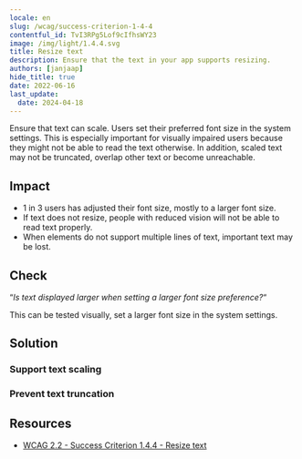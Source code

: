 ```yaml
---
locale: en
slug: /wcag/success-criterion-1-4-4
contentful_id: TvI3RPg5Lof9cIfhsWY23
image: /img/light/1.4.4.svg
title: Resize text
description: Ensure that the text in your app supports resizing.
authors: [janjaap]
hide_title: true
date: 2022-06-16
last_update:
  date: 2024-04-18
---
```


<Hero
  title="Resize text"
  imageSrc="/img/light/1.4.4.svg"
  alt="WCAG 1.4.4 - Logo"
  prefix="Success Criterion 1.4.4"
  suffix="Level AA"
/>

Ensure that text can scale. Users set their preferred font size in the system settings. This is especially important for visually impaired users because they might not be able to read the text otherwise. In addition, scaled text may not be truncated, overlap other text or become unreachable.

## Impact

- 1 in 3 users has adjusted their font size, mostly to a larger font size.
- If text does not resize, people with reduced vision will not be able to read text properly.
- When elements do not support multiple lines of text, important text may be lost.

## Check

“*Is text displayed larger when setting a larger font size preference?*“

This can be tested visually, set a larger font size in the system settings.

## Solution

### Support text scaling

<CodeSample id="text-scale" locale="en"/>

### Prevent text truncation

<CodeSample id="text-truncation" locale="en"/>

## Resources

- [WCAG 2.2 - Success Criterion 1.4.4 - Resize text](https://www.w3.org/TR/WCAG22/#resize-text)
